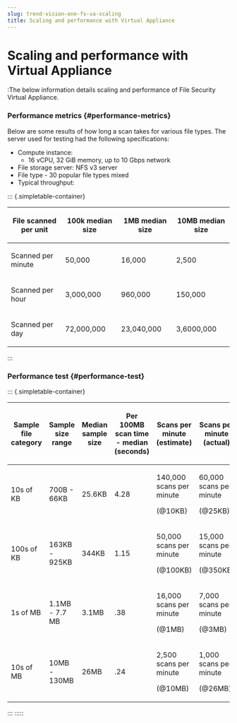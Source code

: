 ```yaml
---
slug: trend-vision-one-fs-va-scaling
title: Scaling and performance with Virtual Appliance
---
```

# Scaling and performance with Virtual Appliance

:The below information details scaling and performance of File Security Virtual Appliance.

### Performance metrics {#performance-metrics}

Below are some results of how long a scan takes for various file types. The server used for testing had the following specifications:

- Compute instance:
  - 16 vCPU, 32 GiB memory, up to 10 Gbps network
- File storage server: NFS v3 server
- File type - 30 popular file types mixed
- Typical throughput:

::: {.simpletable-container}
<table id="GUID-F8FAF1DF-7A1E-4C0A-ADA3-6F6FC6CAD49D-z6rgl3__simpletable_tyw_xyk_kcc" class="simpletable" data-border="1">
<thead>
<tr class="sthead table-header-style">
<th class="stentry"><p>File scanned per unit</p></th>
<th class="stentry"><p>100k median size</p></th>
<th class="stentry"><p>1MB median size</p></th>
<th class="stentry"><p>10MB median size</p></th>
</tr>
</thead>
<tbody>
<tr class="strow">
<td class="stentry"><p>Scanned per minute</p></td>
<td class="stentry"><p>50,000</p></td>
<td class="stentry"><p>16,000</p></td>
<td class="stentry"><p>2,500</p></td>
</tr>
<tr class="strow">
<td class="stentry"><p>Scanned per hour</p></td>
<td class="stentry"><p>3,000,000</p></td>
<td class="stentry"><p>960,000</p></td>
<td class="stentry"><p>150,000</p></td>
</tr>
<tr class="strow">
<td class="stentry"><p>Scanned per day</p></td>
<td class="stentry"><p>72,000,000</p></td>
<td class="stentry"><p>23,040,000</p></td>
<td class="stentry"><p>3,6000,000</p></td>
</tr>
</tbody>
</table>
:::

### Performance test {#performance-test}

::: {.simpletable-container}
<table id="GUID-F8FAF1DF-7A1E-4C0A-ADA3-6F6FC6CAD49D-z6rgl3__simpletable_kcr_xhg_xcc" class="simpletable" style="width:100%;" data-border="1">
<colgroup>
<col style="width: 16%" />
<col style="width: 16%" />
<col style="width: 16%" />
<col style="width: 16%" />
<col style="width: 16%" />
<col style="width: 16%" />
</colgroup>
<thead>
<tr class="sthead table-header-style">
<th class="stentry"><p>Sample file category</p></th>
<th class="stentry"><p>Sample size range</p></th>
<th class="stentry"><p>Median sample size</p></th>
<th class="stentry"><p>Per 100MB scan time - median (seconds)</p></th>
<th class="stentry"><p>Scans per minute (estimate)</p></th>
<th class="stentry"><p>Scans per minute (actual)</p></th>
</tr>
</thead>
<tbody>
<tr class="strow">
<td class="stentry"><p>10s of KB</p></td>
<td class="stentry"><p>700B - 66KB</p></td>
<td class="stentry"><p>25.6KB</p></td>
<td class="stentry"><p>4.28</p></td>
<td class="stentry"><p>140,000 scans per minute</p>
<p>(@10KB}</p></td>
<td class="stentry"><p>60,000 scans per minute</p>
<p>(@25KB)</p></td>
</tr>
<tr class="strow">
<td class="stentry"><p>100s of KB</p></td>
<td class="stentry"><p>163KB - 925KB</p></td>
<td class="stentry"><p>344KB</p></td>
<td class="stentry"><p>1.15</p></td>
<td class="stentry"><p>50,000 scans per minute</p>
<p>(@100KB)</p></td>
<td class="stentry"><p>15,000 scans per minute</p>
<p>(@350KB)</p></td>
</tr>
<tr class="strow">
<td class="stentry"><p>1s of MB</p></td>
<td class="stentry"><p>1.1MB - 7.7 MB</p></td>
<td class="stentry"><p>3.1MB</p></td>
<td class="stentry"><p>.38</p></td>
<td class="stentry"><p>16,000 scans per minute</p>
<p>(@1MB)</p></td>
<td class="stentry"><p>7,000 scans per minute</p>
<p>(@3MB)</p></td>
</tr>
<tr class="strow">
<td class="stentry"><p>10s of MB</p></td>
<td class="stentry"><p>10MB - 130MB</p></td>
<td class="stentry"><p>26MB</p></td>
<td class="stentry"><p>.24</p></td>
<td class="stentry"><p>2,500 scans per minute</p>
<p>(@10MB)</p></td>
<td class="stentry"><p>1,000 scans per minute</p>
<p>(@26MB)</p></td>
</tr>
</tbody>
</table>
:::
:::::
